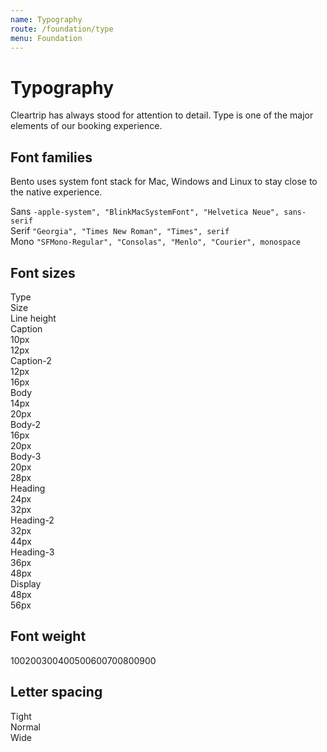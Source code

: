 ```yaml
---
name: Typography
route: /foundation/type
menu: Foundation
---
```

# Typography

Cleartrip has always stood for attention to detail. Type is one of the major elements of our booking experience.

## Font families
Bento uses system font stack for Mac, Windows and Linux to stay close to the native experience.

<div class="flex pb-20">
<span class="w-10p fs-body-2">Sans</span>
<code>-apple-system", "BlinkMacSystemFont", "Helvetica Neue", sans-serif</code>
</div>
<div class="flex pb-20">
<span class="w-10p fs-body-2">Serif</span>
<code>"Georgia", "Times New Roman", "Times", serif</code>
</div>
<div class="flex pb-20">
<span class="w-10p fs-body-2">Mono</span>
<code>"SFMono-Regular", "Consolas", "Menlo", "Courier", monospace</code>
</div>

## Font sizes
<div class="w-100p ba bc-grey-10 br-4">
<div class="flex flex-between p-12 bg-grey-05 c-pointer">
<div class="flex-1 flex flex-start c-grey-50 fw-500">Type</div>
<div class="flex-1 flex flex-start c-grey-50 fw-500">Size</div>
<div class="flex-1 flex flex-start c-grey-50 fw-500">Line height</div>
</div>
<div class="flex flex-between p-12 c-pointer fs-caption">
<div class="flex-1 flex flex-startfs-caption">Caption</div>
<div class="flex-1 flex flex-start">10px</div>
<div class="flex-1 flex flex-start">12px</div>
</div>
<div class="flex flex-between p-12 c-pointer fs-caption-2">
<div class="flex-1 flex flex-start">Caption-2</div>
<div class="flex-1 flex flex-start">12px</div>
<div class="flex-1 flex flex-start">16px</div>
</div>
<div class="flex flex-between p-12 c-pointer fs-body">
<div class="flex-1 flex flex-start">Body</div>
<div class="flex-1 flex flex-start">14px</div>
<div class="flex-1 flex flex-start">20px</div>
</div>
<div class="flex flex-between p-12 c-pointer fs-body-2">
<div class="flex-1 flex flex-start">Body-2</div>
<div class="flex-1 flex flex-start">16px</div>
<div class="flex-1 flex flex-start">20px</div>
</div>
<div class="flex flex-between p-12 c-pointer fs-body-3">
<div class="flex-1 flex flex-start">Body-3</div>
<div class="flex-1 flex flex-start">20px</div>
<div class="flex-1 flex flex-start">28px</div>
</div>
<div class="flex flex-between p-12 c-pointer fs-heading">
<div class="flex-1 flex flex-start">Heading</div>
<div class="flex-1 flex flex-start">24px</div>
<div class="flex-1 flex flex-start">32px</div>
</div>
<div class="flex flex-between p-12 c-pointer fs-heading-2">
<div class="flex-1 flex flex-start">Heading-2</div>
<div class="flex-1 flex flex-start">32px</div>
<div class="flex-1 flex flex-start">44px</div>
</div>
<div class="flex flex-between p-12 c-pointer fs-heading-3">
<div class="flex-1 flex flex-start">Heading-3</div>
<div class="flex-1 flex flex-start">36px</div>
<div class="flex-1 flex flex-start">48px</div>
</div>
<div class="flex flex-between p-12 c-pointer fs-display">
<div class="flex-1 flex flex-start">Display</div>
<div class="flex-1 flex flex-start">48px</div>
<div class="flex-1 flex flex-start">56px</div>
</div>
</div>

## Font weight
<div class="flex">
<span class="fs-body-2 fw-100 pr-12">100</span><span class="fs-body-2 fw-200 pr-12">200</span><span class="fs-body-2 fw-300 pr-12">300</span><span class="fs-body-2 fw-400 pr-12">400</span><span class="fs-body-2 fw-500 pr-12">500</span><span class="fs-body-2 fw-600 pr-12">600</span><span class="fs-body-2 fw-700 pr-12">700</span><span class="fs-body-2 fw-800 pr-12">800</span><span class="fs-body-2 fw-900 pr-12">900</span>
</div>

## Letter spacing
<div>
<div class="fs-body-2 ls-tight pb-12" style="display:block">
Tight
</div>
<div class="fs-body-2 ls-normal pb-12" style="display:block">
Normal
</div>
<div class="fs-body-2 ls-wide pb-12" style="display:block">
Wide
</div>
</div>